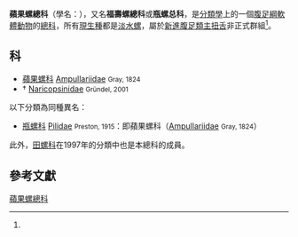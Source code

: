 {{Automatic taxobox
| name = 蘋果螺總科<br />Ampullarioidea
| image =Pomacea.jpg
| image_caption = [[Spike-topped_apple_snail|Spike-topped apple snail]]<br/>''[[Pomacea_bridgesii|Pomacea bridgesii]]''
| taxon = Ampullarioidea
| authority = [[约翰·爱德华·格雷|Gray]], 1824
| subdivision_ranks = [[科_(生物)|科]]
| subdivision =
* [[蘋果螺科|蘋果螺科]] Ampullariidae
* † Family [[Naricopsinidae|Naricopsinidae]]
}}

'''蘋果螺總科'''（學名：{{lang|la|'''Ampullarioidea'''}}），又名'''福壽螺總科'''或'''瓶螺总科'''，是[[分類學|分類學]]上的一個[[腹足綱|腹足綱]][[軟體動物|軟體動物]]的[[總科|總科]]，所有[[現生種|現生種]]都是[[淡水螺|淡水螺]]，屬於[[新進腹足類|新進腹足類]][[主扭舌目|主扭舌]]非正式群組<ref name="Bouchet 2005" />。

==科==
* [[蘋果螺科|蘋果螺科]] [[Ampullariidae|Ampullariidae]] <small>Gray, 1824</small>
* † [[Naricopsinidae|Naricopsinidae]] <small>Gründel, 2001</small>

以下分類為同種異名：
* [[瓶螺科|瓶螺科]] [[Pilidae|Pilidae]] <small>Preston, 1915</small>：即蘋果螺科（[[Ampullariidae|Ampullariidae]] <small>Gray, 1824</small>）

此外，[[田螺科|田螺科]]在1997年的分類中也是本總科的成員。

==參考文獻==
{{reflist |refs=
<ref name="Bouchet 2005">{{Bouchet 2005}}</ref>
}}

{{taxonbar}}
{{軟體動物}}
[[Category:蘋果螺總科|]]

{{Mollusc-stub}}